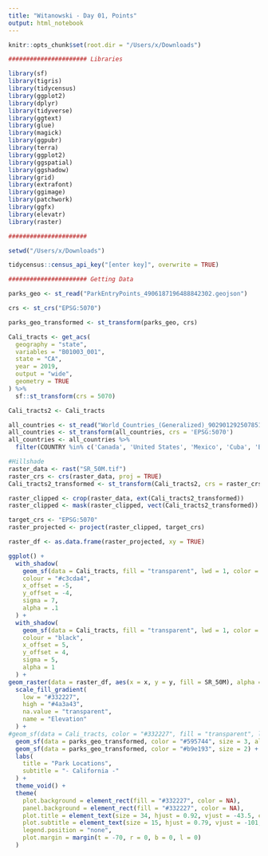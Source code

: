 ```yaml
---
title: "Witanowski - Day 01, Points"
output: html_notebook
---
```


```r

knitr::opts_chunk$set(root.dir = "/Users/x/Downloads")

###################### Libraries 

library(sf)
library(tigris)
library(tidycensus)
library(ggplot2)
library(dplyr)
library(tidyverse)
library(ggtext)
library(glue)
library(magick)
library(ggpubr)
library(terra)
library(ggplot2)
library(ggspatial)
library(ggshadow)
library(grid)
library(extrafont)
library(ggimage)
library(patchwork)
library(ggfx)
library(elevatr)
library(raster)

```

```r

######################

setwd("/Users/x/Downloads")

tidycensus::census_api_key("[enter key]", overwrite = TRUE)

###################### Getting Data

parks_geo <- st_read("ParkEntryPoints_4906187196488842302.geojson")

crs <- st_crs("EPSG:5070")

parks_geo_transformed <- st_transform(parks_geo, crs)

Cali_tracts <- get_acs(
  geography = "state",
  variables = "B01003_001",
  state = "CA",
  year = 2019,
  output = "wide",
  geometry = TRUE
) %>%
  sf::st_transform(crs = 5070)

Cali_tracts2 <- Cali_tracts

all_countries <- st_read("World_Countries_(Generalized)_9029012925078512962.geojson")
all_countries <- st_transform(all_countries, crs = 'EPSG:5070')
all_countries <- all_countries %>%
  filter(COUNTRY %in% c('Canada', 'United States', 'Mexico', 'Cuba', 'Bahamas', 'Haiti'))

#Hillshade
raster_data <- rast("SR_50M.tif")
raster_crs <- crs(raster_data, proj = TRUE) 
Cali_tracts2_transformed <- st_transform(Cali_tracts2, crs = raster_crs)

raster_clipped <- crop(raster_data, ext(Cali_tracts2_transformed))      
raster_clipped <- mask(raster_clipped, vect(Cali_tracts2_transformed)) 

target_crs <- "EPSG:5070"
raster_projected <- project(raster_clipped, target_crs)  

raster_df <- as.data.frame(raster_projected, xy = TRUE)

ggplot() +
  with_shadow(
    geom_sf(data = Cali_tracts, fill = "transparent", lwd = 1, color = "#332227"),
    colour = "#c3cda4",        
    x_offset = -5,            
    y_offset = -4,            
    sigma = 7,              
    alpha = .1              
  ) +
  with_shadow(
    geom_sf(data = Cali_tracts, fill = "transparent", lwd = 1, color = "#332227"),
    colour = "black",       
    x_offset = 5,            
    y_offset = 4,           
    sigma = 5,               
    alpha = 1             
  ) +
geom_raster(data = raster_df, aes(x = x, y = y, fill = SR_50M), alpha = 1) +
  scale_fill_gradient(
    low = "#332227",   
    high = "#4a3a43",  
    na.value = "transparent", 
    name = "Elevation"
  ) +
#geom_sf(data = Cali_tracts, color = "#332227", fill = "transparent", lwd = 3) +
  geom_sf(data = parks_geo_transformed, color = "#595744", size = 3, alpha = 0.5) +
  geom_sf(data = parks_geo_transformed, color = "#b9e193", size = 2) +
  labs(
    title = "Park Locations",
    subtitle = "- California -"
  ) +
  theme_void() +
  theme(
    plot.background = element_rect(fill = "#332227", color = NA), 
    panel.background = element_rect(fill = "#332227", color = NA),
    plot.title = element_text(size = 34, hjust = 0.92, vjust = -43.5, color = "#b9e193", family = "Eina02-Bold"), 
    plot.subtitle = element_text(size = 15, hjust = 0.79, vjust = -101, color = "#8da46d", family = "Eina02-RegularItalic"),
    legend.position = "none",
    plot.margin = margin(t = -70, r = 0, b = 0, l = 0) 
  )

```
